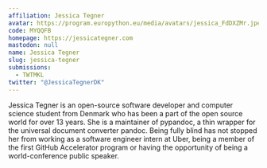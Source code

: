 ```yaml
---
affiliation: Jessica Tegner
avatar: https://program.europython.eu/media/avatars/jessica_FdDXZMr.jpeg
code: MYQQFB
homepage: https://jessicategner.com
mastodon: null
name: Jessica Tegner
slug: jessica-tegner
submissions:
  - TWTMKL
twitter: "@JessicaTegnerDK"
---
```


Jessica Tegner is an open-source software developer and computer science student
from Denmark who has been a part of the open source world for over 13 years. She
is a maintainer of pypandoc, a thin wrapper for the universal document converter
pandoc. Being fully blind has not stopped her from working as a software
engineer intern at Uber, being a member of the first GitHub Accelerator program
or having the opportunity of being a world-conference public speaker.
